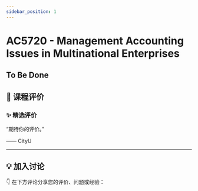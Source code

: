 ```yaml
---
sidebar_position: 1
---
```



# AC5720 - Management Accounting Issues in Multinational Enterprises

## To Be Done

## **💬 课程评价**

### ✨ **精选评价**
<div className={commentStyles.commentBox}>
    <p className={commentStyles.commentText}>
        “期待你的评价。”
    </p>
    <p className={commentStyles.commentAuthor}>—— CityU</p>
</div>

---

## **💡 加入讨论**

👇 在下方评论分享您的评价、问题或经验：
<Utterances />
